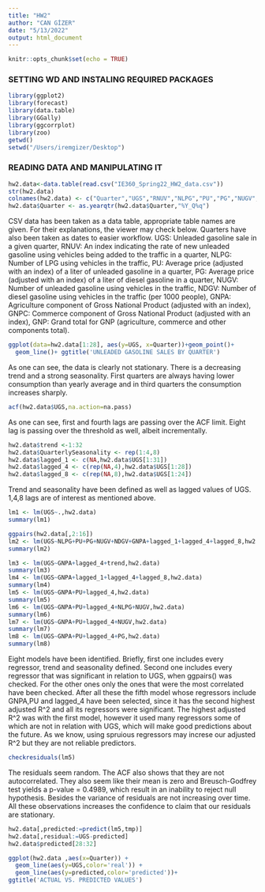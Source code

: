 ```yaml
---
title: "HW2"
author: "CAN GİZER"
date: "5/13/2022"
output: html_document
---
```


```r
knitr::opts_chunk$set(echo = TRUE)
```
### SETTING WD AND INSTALING REQUIRED PACKAGES

```r
library(ggplot2)
library(forecast)
library(data.table)
library(GGally)
library(ggcorrplot)
library(zoo)
getwd()
setwd("/Users/iremgizer/Desktop")
```
### READING DATA AND MANIPULATING IT 
```r
hw2.data<-data.table(read.csv("IE360_Spring22_HW2_data.csv"))
str(hw2.data)
colnames(hw2.data) <- c("Quarter","UGS","RNUV","NLPG","PU","PG","NUGV","NDGV","GNPA","GNPC","GNP")
hw2.data$Quarter <- as.yearqtr(hw2.data$Quarter,"%Y_Q%q")

```
CSV data has been taken as a data table, appropriate table names are given. For their explanations, the viewer may check below. Quarters have also been taken as dates to easier workflow. 
UGS: Unleaded gasoline sale in a given quarter,
RNUV: An index indicating the rate of new unleaded gasoline using vehicles being added to the traffic in a quarter,
NLPG: Number of LPG using vehicles in the traffic,
PU: Average price (adjusted with an index) of a liter of unleaded gasoline in a quarter,
PG: Average price (adjusted with an index) of a liter of diesel gasoline in a quarter,
NUGV: Number of unleaded gasoline using vehicles in the traffic,
NDGV: Number of diesel gasoline using vehicles in the traffic (per 1000 people),
GNPA: Agriculture component of Gross National Product (adjusted with an index),
GNPC: Commerce component of Gross National Product (adjusted with an index),
GNP: Grand total for GNP (agriculture, commerce and other components total).

```r
ggplot(data=hw2.data[1:28], aes(y=UGS, x=Quarter))+geom_point()+
  geom_line()+ ggtitle('UNLEADED GASOLINE SALES BY QUARTER')
```
As one can see, the data is clearly not stationary. There is a decreasing trend and a strong seasonality. First quarters are always having lower consumption than yearly average and in third quarters the consumption increases sharply.
```r
acf(hw2.data$UGS,na.action=na.pass)
```
As one can see, first and fourth lags are passing over the ACF limit. Eight lag is passing over the threshold as well, albeit incrementally. 
```r
hw2.data$trend <-1:32
hw2.data$QuarterlySeasonality <- rep(1:4,8)
hw2.data$lagged_1 <- c(NA,hw2.data$UGS[1:31])
hw2.data$lagged_4 <- c(rep(NA,4),hw2.data$UGS[1:28])
hw2.data$lagged_8 <- c(rep(NA,8),hw2.data$UGS[1:24])

```
Trend and seasonality have been defined as well as lagged values of UGS. 1,4,8 lags are of interest as mentioned above.
```r
lm1 <- lm(UGS~.,hw2.data)
summary(lm1)

ggpairs(hw2.data[,2:16])
lm2 <- lm(UGS~NLPG+PU+PG+NUGV+NDGV+GNPA+lagged_1+lagged_4+lagged_8,hw2.data)
summary(lm2)

lm3 <- lm(UGS~GNPA+lagged_4+trend,hw2.data)
summary(lm3)
lm4 <- lm(UGS~GNPA+lagged_1+lagged_4+lagged_8,hw2.data)
summary(lm4)
lm5 <- lm(UGS~GNPA+PU+lagged_4,hw2.data)
summary(lm5)
lm6 <- lm(UGS~GNPA+PU+lagged_4+NLPG+NUGV,hw2.data)
summary(lm6)
lm7 <- lm(UGS~GNPA+PU+lagged_4+NUGV,hw2.data)
summary(lm7)
lm8 <- lm(UGS~GNPA+PU+lagged_4+PG,hw2.data)
summary(lm8)
```
Eight models have been identified. Briefly, first one includes every regressor, trend and seasonality defined. Second one includes every regressor that was significant in relation to UGS, when ggpairs() was checked. For the other ones only the ones that were the most correlated have been checked. After all these the fifth model whose regressors include GNPA,PU and lagged_4 have been selected, since it has the second highest adjusted R^2 and all its regressors were significant. The highest adjusted R^2 was with the first model, however it used many regressors some of which are not in relation with UGS, which will make good predictions about the future. As we know, using spruious regressors may increse our adjusted R^2 but they are not reliable predictors. 
```r
checkresiduals(lm5)
```
The residuals seem random. The ACF also shows that they are not autocorrelated. They also seem like their mean is zero and Breusch-Godfrey test yields a p-value = 0.4989, which result in an inability to reject null hypothesis. Besides the variance of residuals are not increasing over time. All these observations increases the confidence to claim that our residuals are stationary.
```r
hw2.data[,predicted:=predict(lm5,tmp)]
hw2.data[,residual:=UGS-predicted]
hw2.data$predicted[28:32]
```
```r
ggplot(hw2.data ,aes(x=Quarter)) +
  geom_line(aes(y=UGS,color='real')) + 
  geom_line(aes(y=predicted,color='predicted'))+
ggtitle('ACTUAL VS. PREDICTED VALUES')
```